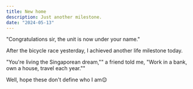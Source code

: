 ```yaml
---
title: New home
description: Just another milestone.
date: "2024-05-13"
---
```


"Congratulations sir, the unit is now under your name."

After the bicycle race yesterday, I achieved another life milestone today.

"You're living the Singaporean dream,"" a friend told me, "Work in a bank, own a house, travel each year.""

Well, hope these don't define who I am😌